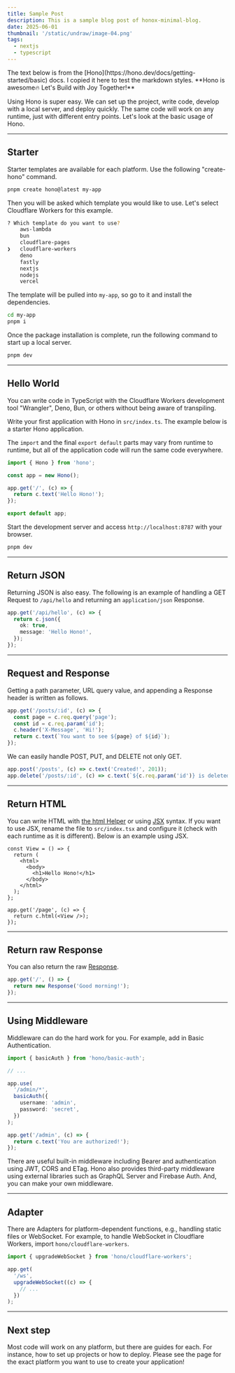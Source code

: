 ```yaml
---
title: Sample Post
description: This is a sample blog post of honox-minimal-blog.
date: 2025-06-01
thumbnail: '/static/undraw/image-04.png'
tags:
  - nextjs
  - typescript
---
```


<Callout title="Note:">
  The text below is from the [Hono](https://hono.dev/docs/getting-started/basic)
  docs. I copied it here to test the markdown styles. **Hono is awesome🔥 Let's
  Build with Joy Together!**
</Callout>

Using Hono is super easy. We can set up the project, write code, develop with a local server, and deploy quickly. The same code will work on any runtime, just with different entry points. Let's look at the basic usage of Hono.

---

## Starter

Starter templates are available for each platform. Use the following "create-hono" command.

```sh
pnpm create hono@latest my-app
```

Then you will be asked which template you would like to use.
Let's select Cloudflare Workers for this example.

```sh
? Which template do you want to use?
    aws-lambda
    bun
    cloudflare-pages
❯   cloudflare-workers
    deno
    fastly
    nextjs
    nodejs
    vercel
```

The template will be pulled into `my-app`, so go to it and install the dependencies.

```sh [pnpm]
cd my-app
pnpm i
```

Once the package installation is complete, run the following command to start up a local server.

```sh [pnpm]
pnpm dev
```

---

## Hello World

You can write code in TypeScript with the Cloudflare Workers development tool "Wrangler", Deno, Bun, or others without being aware of transpiling.

Write your first application with Hono in `src/index.ts`. The example below is a starter Hono application.

The `import` and the final `export default` parts may vary from runtime to runtime,
but all of the application code will run the same code everywhere.

```ts showLineNumbers title="src/index.ts"
import { Hono } from 'hono';

const app = new Hono();

app.get('/', (c) => {
  return c.text('Hello Hono!');
});

export default app;
```

Start the development server and access `http://localhost:8787` with your browser.

```sh
pnpm dev
```

---

## Return JSON

Returning JSON is also easy. The following is an example of handling a GET Request to `/api/hello` and returning an `application/json` Response.

```ts showLineNumbers
app.get('/api/hello', (c) => {
  return c.json({
    ok: true,
    message: 'Hello Hono!',
  });
});
```

---

## Request and Response

Getting a path parameter, URL query value, and appending a Response header is written as follows.

```ts showLineNumbers
app.get('/posts/:id', (c) => {
  const page = c.req.query('page');
  const id = c.req.param('id');
  c.header('X-Message', 'Hi!');
  return c.text(`You want to see ${page} of ${id}`);
});
```

We can easily handle POST, PUT, and DELETE not only GET.

```ts showLineNumbers
app.post('/posts', (c) => c.text('Created!', 201));
app.delete('/posts/:id', (c) => c.text(`${c.req.param('id')} is deleted!`));
```

---

## Return HTML

You can write HTML with [the html Helper](/docs/helpers/html) or using [JSX](/docs/guides/jsx) syntax. If you want to use JSX, rename the file to `src/index.tsx` and configure it (check with each runtime as it is different). Below is an example using JSX.

```tsx showLineNumbers title="src/index.tsx"
const View = () => {
  return (
    <html>
      <body>
        <h1>Hello Hono!</h1>
      </body>
    </html>
  );
};

app.get('/page', (c) => {
  return c.html(<View />);
});
```

---

## Return raw Response

You can also return the raw [Response](https://developer.mozilla.org/en-US/docs/Web/API/Response).

```ts
app.get('/', () => {
  return new Response('Good morning!');
});
```

---

## Using Middleware

Middleware can do the hard work for you.
For example, add in Basic Authentication.

```ts showLineNumbers
import { basicAuth } from 'hono/basic-auth';

// ...

app.use(
  '/admin/*',
  basicAuth({
    username: 'admin',
    password: 'secret',
  })
);

app.get('/admin', (c) => {
  return c.text('You are authorized!');
});
```

There are useful built-in middleware including Bearer and authentication using JWT, CORS and ETag.
Hono also provides third-party middleware using external libraries such as GraphQL Server and Firebase Auth.
And, you can make your own middleware.

---

## Adapter

There are Adapters for platform-dependent functions, e.g., handling static files or WebSocket.
For example, to handle WebSocket in Cloudflare Workers, import `hono/cloudflare-workers`.

```ts showLineNumbers
import { upgradeWebSocket } from 'hono/cloudflare-workers';

app.get(
  '/ws',
  upgradeWebSocket((c) => {
    // ...
  })
);
```

---

## Next step

Most code will work on any platform, but there are guides for each.
For instance, how to set up projects or how to deploy.
Please see the page for the exact platform you want to use to create your application!

